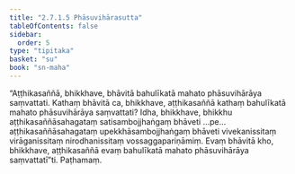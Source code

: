 ```yaml
---
title: "2.7.1.5 Phāsuvihārasutta"
tableOfContents: false
sidebar:
  order: 5
type: "tipitaka"
basket: "su"
book: "sn-maha"
---
```



<DynamicBreadcrumb />

<Paragraph number="670" book="sn-maha">
“Aṭṭhikasaññā, bhikkhave, bhāvitā bahulīkatā mahato phāsuvihārāya saṃvattati. Kathaṃ bhāvitā ca, bhikkhave, aṭṭhikasaññā kathaṃ bahulīkatā mahato phāsuvihārāya saṃvattati? Idha, bhikkhave, bhikkhu aṭṭhikasaññāsahagataṃ satisambojjhaṅgaṃ bhāveti …pe…  aṭṭhikasaññāsahagataṃ upekkhāsambojjhaṅgaṃ bhāveti vivekanissitaṃ virāganissitaṃ nirodhanissitaṃ vossaggapariṇāmiṃ. Evaṃ bhāvitā kho, bhikkhave, aṭṭhikasaññā evaṃ bahulīkatā mahato phāsuvihārāya saṃvattatī”ti.

</Paragraph>

<Paragraph number="671" type="center" book="sn-maha">
Paṭhamaṃ.
</Paragraph>